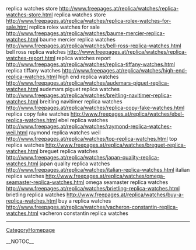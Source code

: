 replica watches store http://www.freepages.at/replica/watches/replica-watches-store.html replica watches store
http://www.freepages.at/replica/watches/replica-rolex-watches-for-sale.html replica rolex watches for sale
http://www.freepages.at/replica/watches/baume-mercier-replica-watches.html baume mercier replica watches
http://www.freepages.at/replica/watches/bell-ross-replica-watches.html bell ross replica watches
http://www.freepages.at/replica/watches/replica-watches-report.html replica watches report
http://www.freepages.at/replica/watches/replica-tiffany-watches.html replica tiffany watches
http://www.freepages.at/replica/watches/high-end-replica-watches.html high end replica watches
http://www.freepages.at/replica/watches/audemars-piguet-replica-watches.html audemars piguet replica watches
http://www.freepages.at/replica/watches/breitling-navitimer-replica-watches.html breitling navitimer replica watches
http://www.freepages.at/replica/watches/replica-copy-fake-watches.html replica copy fake watches
http://www.freepages.at/replica/watches/ebel-replica-watches.html ebel replica watches
http://www.freepages.at/replica/watches/raymond-replica-watches-weil.html raymond replica watches weil
http://www.freepages.at/replica/watches/top-replica-watches.html top replica watches
http://www.freepages.at/replica/watches/breguet-replica-watches.html breguet replica watches
http://www.freepages.at/replica/watches/japan-quality-replica-watches.html japan quality replica watches
http://www.freepages.at/replica/watches/italian-replica-watches.html italian replica watches
http://www.freepages.at/replica/watches/omega-seamaster-replica-watches.html omega seamaster replica watches
http://www.freepages.at/replica/watches/brietling-replica-watches.html brietling replica watches
http://www.freepages.at/replica/watches/buy-a-replica-watches.html buy a replica watches
http://www.freepages.at/replica/watches/vacheron-constantin-replica-watches.html vacheron constantin replica watches
----
[[CategoryHomepage]]

__NOTOC__
